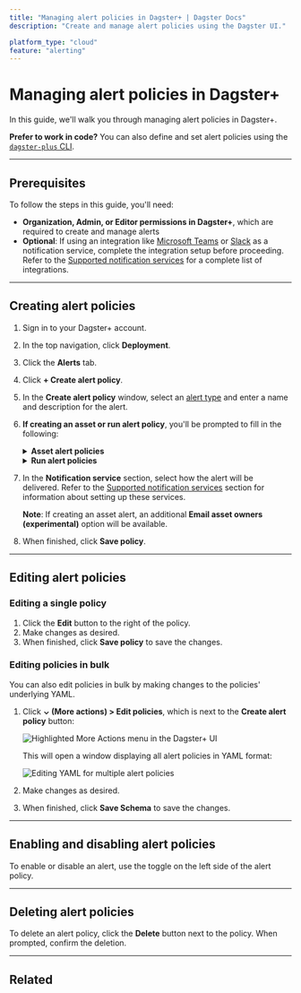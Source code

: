 ```yaml
---
title: "Managing alert policies in Dagster+ | Dagster Docs"
description: "Create and manage alert policies using the Dagster UI."

platform_type: "cloud"
feature: "alerting"
---
```


# Managing alert policies in Dagster+

<ApplicableDagsterProduct />

In this guide, we'll walk you through managing alert policies in Dagster+.

**Prefer to work in code?** You can also define and set alert policies using the [`dagster-plus` CLI](/dagster-plus/managing-deployments/alerts/managing-alerts-cli).

---

## Prerequisites

To follow the steps in this guide, you'll need:

- **Organization, Admin, or Editor permissions in Dagster+**, which are required to create and manage alerts
- **Optional**: If using an integration like [Microsoft Teams](/dagster-plus/managing-deployments/alerts/microsoft-teams) or [Slack](/dagster-plus/managing-deployments/alerts/slack) as a notification service, complete the integration setup before proceeding. Refer to the [Supported notification services](/dagster-plus/managing-deployments/alerts#supported-notification-services) for a complete list of integrations.

---

## Creating alert policies

1. Sign in to your Dagster+ account.

2. In the top navigation, click **Deployment**.

3. Click the **Alerts** tab.

4. Click **+ Create alert policy**.

5. In the **Create alert policy** window, select an [alert type](/dagster-plus/managing-deployments/alerts#alert-policy-types) and enter a name and description for the alert.

6. **If creating an asset or run alert policy**, you'll be prompted to fill in the following:

   <details>
     <summary>
       <strong>Asset alert policies</strong>
     </summary>
     <ul>
       <li>
         <strong>Target</strong> - Select the assets that the alert targets:
         <ul>
           <li>
             <strong>All assets</strong> - All assets in the deployment
           </li>
           <li>
             <strong>Group</strong> - All assets in a specific asset group in
             the deployment
           </li>
           <li>
             <strong>Asset key</strong> - A specific asset key in the deployment
           </li>
         </ul>
       </li>
       <li>
         <strong>Events</strong> - Select the event(s) that should trigger the
         alert. For example: asset materialization failure, asset check passed.
       </li>
     </ul>
   </details>

   <details>
     <summary>
       <strong>Run alert policies</strong>
     </summary>
     <ul>
       <li>
         <strong>Tags</strong> - Add tag(s) for the alert policy. Jobs with
         these tags will trigger the alert. For example:{" "}
         <code>level:critical</code> or <code>team:sales</code>
       </li>
       <li>
         <strong>Events</strong> - Select whether the alert should trigger on
         job success, failure, or both
       </li>
     </ul>
   </details>

7. In the **Notification service** section, select how the alert will be delivered. Refer to the [Supported notification services](/dagster-plus/managing-deployments/alerts#supported-notification-services) section for information about setting up these services.

   **Note**: If creating an asset alert, an additional **Email asset owners (experimental)** option will be available.

8. When finished, click **Save policy**.

---

## Editing alert policies

### Editing a single policy

1. Click the **Edit** button to the right of the policy.
2. Make changes as desired.
3. When finished, click **Save policy** to save the changes.

### Editing policies in bulk

You can also edit policies in bulk by making changes to the policies' underlying YAML.

1. Click **⌄ (More actions) > Edit policies**, which is next to the **Create alert policy** button:

   <!-- ![Highlighted More Actions menu in the Dagster+ UI](/images/dagster-cloud/alerts/more-actions-menu.png) -->

   <Image
   alt="Highlighted More Actions menu in the Dagster+ UI"
   src="/images/dagster-cloud/alerts/more-actions-menu.png"
   width={1920}
   height={474}
   />

   This will open a window displaying all alert policies in YAML format:

   <!-- ![Editing YAML for multiple alert policies](/images/dagster-cloud/alerts/edit-multiple-policies.png) -->

   <Image
   alt="Editing YAML for multiple alert policies"
   src="/images/dagster-cloud/alerts/edit-multiple-policies.png"
   width={2018}
   height={1242}
   />

2. Make changes as desired.

3. When finished, click **Save Schema** to save the changes.

---

## Enabling and disabling alert policies

To enable or disable an alert, use the toggle on the left side of the alert policy.

---

## Deleting alert policies

To delete an alert policy, click the **Delete** button next to the policy. When prompted, confirm the deletion.

---

## Related

<ArticleList>
  <ArticleListItem
    title="Dagster+ alerts"
    href="/dagster-plus/managing-deployments/alerts"
  ></ArticleListItem>
  <ArticleListItem
    title="Managing alerts using the dagster-cloud CLI"
    href="/dagster-plus/managing-deployments/alerts/managing-alerts-cli"
  ></ArticleListItem>
  <ArticleListItem
    title="Deployment settings"
    href="/dagster-plus/managing-deployments/deployment-settings-reference"
  ></ArticleListItem>
  <ArticleListItem
    title="dagster-plus CLI"
    href="/dagster-plus/managing-deployments/dagster-plus-cli"
  ></ArticleListItem>
  <ArticleListItem
    title="dagster_cloud.yaml"
    href="/dagster-plus/managing-deployments/dagster-cloud-yaml"
  ></ArticleListItem>
</ArticleList>
